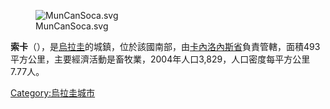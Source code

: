[[Image:MunCanSoca.svg|right]]

'''索卡'''（{{lang-es|Municipio de Soca}}），是[[烏拉圭|烏拉圭]]的城鎮，位於該國南部，由[[卡內洛內斯省|卡內洛內斯省]]負責管轄，面積493平方公里，主要經濟活動是畜牧業，2004年人口3,829，人口密度每平方公里7.77人。

{{Uruguay-geo-stub}}
[[Category:烏拉圭城市|Category:烏拉圭城市]]